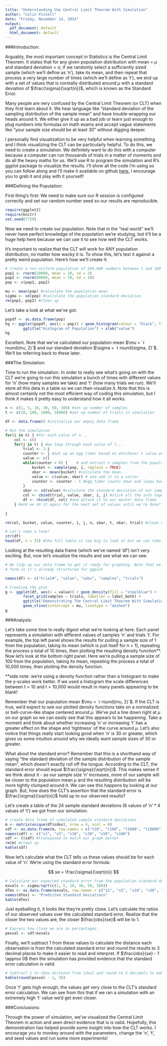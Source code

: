 ```yaml
---
title: "Understanding the Central Limit Theorem With Simulation"
author: "Colin Pistell"
date: "Friday, November 14, 2014"
output:
  pdf_document: default
  html_document: default
---
```


###Introduction:

Arguably, the most important concept in Statistics is the Central Limit Theorem. It states that for any given population distribution with mean = $\mu$ and standard deviation = $\sigma$, if we randomly select a sufficiently sized sample (which we'll define as 'n'), take its mean, and then repeat that process a very large number of times (which we'll define as 't'), we end up with a set of values that is normally distributed around $\mu$ with a standard deviation of $\frac{\sigma}{\sqrt{n}}$, which is known as the Standard Error.

Many people are very confused by the Central Limit Theorem (or CLT) when they first learn about it. We hear language like "standard deviation of the sampling distribution of the sample mean" and have trouble wrapping our heads around it. We either give it up as a bad job or learn just enough to plug numbers into formulas on math exams and accept vague statements like "your sample size should be at least 30" without digging deeper.

I personally find visualization to be very helpful when learning something and I think visualizing the CLT can be particularly helpful. To do this, we need to create a simulation. We definitely want to do this with a computer because a computer can run thousands of trials in a matter of moments and do all the heavy maths for us. We'll use R to program the simulation and R's ggplot package to visualize the results. I'll show all the code I'm using so you can follow along and I'll make it available on github [here.](https://github.com/JCPistell/CLT-Simulation) I encourage you to grab it and play with it yourself!

###Defining the Population:

First thing's first: We need to make sure our R session is configured correctly and set our random number seed so our results are reproducible.

```r
require(ggplot2)
require(knitr)
set.seed(7759)
```

Now we need to create our population. Note that in the "real world" we'll never have perfect knowledge of the population we're studying, but it'll be a huge help here because we can use it to see how well the CLT works.

It's important to realize that the CLT will work for ANY population distribution, no matter how wacky it is. To show this, let's test it against a pretty weird population. Here's how we'll create it:

```r
# Create a non-uniform population of 100,000 numbers between 1 and 100
pop1 <- rnorm(20000, mean = 10, sd = 3)
pop2 <- rnorm(80000, mean = 70, sd = 10)
pop <- c(pop1, pop2)

mu <- mean(pop) #calculate the population mean
sigma <- sd(pop) #calculate the population standard deviation
rm(pop1, pop2) #clean up
```

Let's take a look at what we've got:

```r
popdf <- as.data.frame(pop)
hg <- ggplot(popdf, aes(x = pop)) + geom_histogram(colour = "black", fill = "steelblue") + 
        ggtitle("Histogram of Population") + xlab("value")
hg
```

Excellent. Note that we've calculated our population mean $\mu = `r round(mu, 2)`$ and our standard deviation $\sigma = `r round(sigma, 2)`$. We'll be referring back to these later.

###The Simulation:

Time to run the simulation. In order to really see what's going on with the CLT we're going to run this simulation a bunch of times with different values for 'n' (how many samples we take) and 't' (how many trials we run). We'll store all this data in a table so we can then visualize it. Note that this is almost certainly not the most efficient way of coding this simulation, but I think it makes it pretty easy to understand how it all works.

```r
n <- c(1, 5, 10, 30, 50, 100) #set up number of samples
t <- c(10, 100, 1000, 10000) #set up number of trials in simulation

df <- data.frame() #initialize our empty data frame

# Run the simulation
for(i in n) { #for each value of n...
    col <- c()
    for(j in t) { #we loop through each value of t...
        trial <- 1:j
        counter <- j #set up an egg timer based on whichever t value we're on
        value <- c()
        while(counter > 0) {    # and extract n samples from the population...
            bucket <- sample(pop, i, replace = TRUE)
            xbar <- mean(bucket) #calculate the mean...
            value <- c(value, xbar) # and add it to a vector
            counter <- counter - 1 #egg timer counts down and loops back until it hits 0
        }
        sbar <- sd(value) #calculate the standard deviation of our sample
        col <- cbind(trial, value, sbar, i, j) #stick all the info together...
        df <- rbind(df, col) #and attach it to our master data frame
    } #and we do it again for the next set of values until we're done!
    
}

rm(col, bucket, value, counter, i, j, n, sbar, t, xbar, trial) #clean up

# Let's take a look!
str(df)
head(df, n = 25) #the full table is too big to look at but we can take a peek at the first few rows.
```

Looking at the resulting data frame (which we've named 'df') isn't very exciting. But, now let's visualize the results and see what we can see:

```r
# We tidy up our data frame to get it ready for graphing. Note that we built it in "tall"
# form so it's already structured for ggplot

names(df) <- c("trial#", "value", "sdev", "samples", "trials")

# Creating the plot
g <- ggplot(df, aes(x = value)) + geom_density(fill = "steelblue") + 
        facet_grid(samples ~ trials, labeller = label_both) + 
        ggtitle("Demonstrating The Central Limit Theorem With Simulation") + 
        geom_vline(xintercept = mu, linetype = "dashed")
g
```

###Analysis:

Let's take some time to really digest what we're looking at here. Each panel represents a simulation with different values of samples 'n' and trials 't'. For example, the top left panel shows the results for pulling a sample size of 1 from the population, taking its mean (which is just itself for n = 1), repeating the process a total of 10 times, then plotting the resulting density function**. Now let's look at the bottom right panel. Here we're pulling a sample size of 100 from the population, taking its mean, repeating the process a total of 10,000 times, then plotting the density function.

**side note: we're using a density function rather than a histogram to make the y-scales work better. If we used a histogram the scale differences between t = 10 and t = 10,000 would result in many panels appearing to be blank!

Remember that our population mean $\mu = `r round(mu, 2)`$. If the CLT is true, we'd expect to see our plotted density functions take on a normalized or bell-curve-like shape centered around $\mu$. We've put a line down right at $\mu$ on our graph so we can easily see that this appears to be happening. Take a moment and think about whether increasing 'n' or increasing 't' has a greater effect on the shape and 'tightness' of the curve around $\mu$. Let's also notice that things really start looking good when 'n' is 30 or greater, which gives us some intuition around why we ideally want sample sizes of 30 or greater.

What about the standard error? Remember that this is a shorthand way of saying "the standard deviation of the sample distribution of the sample mean", which doesn't exactly roll off the tongue. According to the CLT, the standard error should equal $\frac{\sigma}{\sqrt{n}}$. This makes sense if we think about it - as our sample size 'n' increases, more of our sample will be closer to the population mean $\mu$ and the resulting distribution will be more tightly clumped around it. We can see this happens by looking at our graph. But, how does the CLT's assertion that the standard error is $\frac{\sigma}{\sqrt{n}}$ hold up to our observed results?

Let's create a table of the 24 sample standard deviations (6 values of 'n' * 4 values of 't') we got from our simulation.

```r
# create data frame of simulated sample standard deviations
m <- matrix(unique(df$sdev), nrow = 4, ncol = 6)
sdf <- as.data.frame(m, row.names = c("t10", "t100", "t1000", "t10000"))
names(sdf) <- c("s1", "s5", "s10", "s30", "s50", "s100")
sdf <- t(sdf) #transposed to match our graph better
rm(m) #clean up
kable(sdf)
```

Now let's calculate what the CLT tells us these values should be for each value of 'n'. We're using the standard error formula:

$$
se = \frac{\sigma}{\sqrt{n}}
$$

```r
# Calculate our expected standard error from the population standard deviation
exvals <- sigma/sqrt(c(1, 5, 10, 30, 50, 100))
dfex <- as.data.frame(exvals, row.names = c("s1", "s5", "s10", "s30", "s50", "s100"))
names(dfex) <- "Predicted Standard Deviations"
kable(dfex)
```

Just eyeballing it, it looks like they're pretty close. Let's calculate the ratios of our observed values over the calculated standard error. Realize that the closer the two values are, the closer $\frac{obs}{se}$ will be to 1. 

```r
# Express how close we are as percentages.
pexval <- sdf/exvals
```

Finally, we'll subtract 1 from these values to calculate the distance each observation is from the calculated standard error and round the results to 3 decimal places to make it easier to read and interpret. If $\frac{obs}{se} - 1 \approx 0$ then the simulation has provided evidence that the standard error calculation is valid.


```r
# Subtract 1 to show distance from ideal and round to 3 decimals to make it readable
kable(round(pexval - 1, 3))
```

Once 't' gets high enough, the values get very close to the CLT's standard error calculation. We can see from this that if we ran a simulation with an extremely high 't' value we'd get even closer.

###Conclusions:

Through the power of simulation, we've visualized the Central Limit Theorem in action and seen direct evidence that is is valid. Hopefully, this demonstration has helped provide some insight into how the CLT works. I encourage you to monkey around with the parameters, change the 'n', 't', and seed values and run some more experiments!
